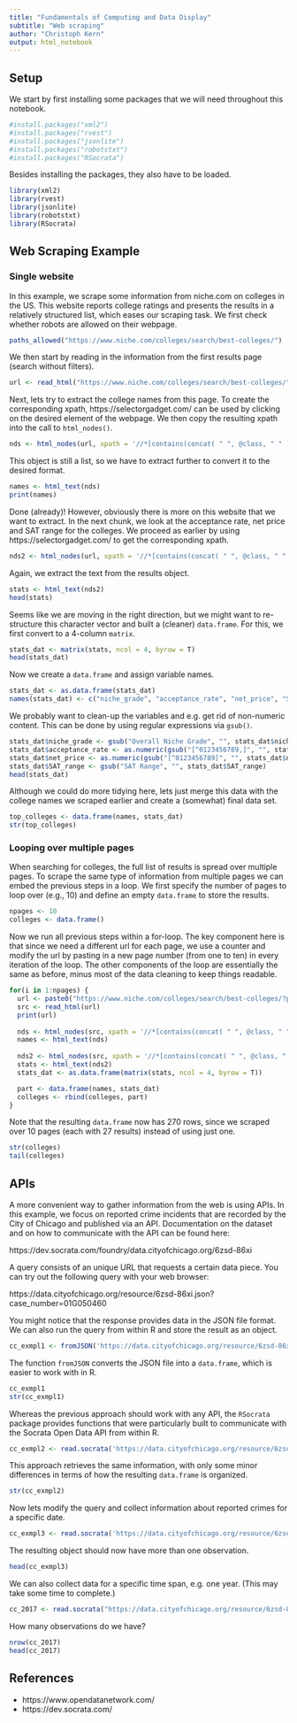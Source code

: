 ```yaml
---
title: "Fundamentals of Computing and Data Display"
subtitle: "Web scraping"
author: "Christoph Kern"
output: html_notebook
---
```


## Setup

We start by first installing some packages that we will need throughout this notebook.

```r
#install.packages("xml2")
#install.packages("rvest")
#install.packages("jsonlite")
#install.packages("robotstxt")
#install.packages("RSocrata")
```

Besides installing the packages, they also have to be loaded.

```r
library(xml2)
library(rvest)
library(jsonlite)
library(robotstxt)
library(RSocrata)
```

## Web Scraping Example

### Single website

In this example, we scrape some information from niche.com on colleges in the US. This website reports college ratings and presents the results in a relatively structured list, which eases our scraping task. We first check whether robots are allowed on their webpage.

```r
paths_allowed("https://www.niche.com/colleges/search/best-colleges/")
```

We then start by reading in the information from the first results page (search without filters).

```r
url <- read_html("https://www.niche.com/colleges/search/best-colleges/")
```

Next, lets try to extract the college names from this page. To create the corresponding xpath, https://selectorgadget.com/ can be used by clicking on the desired element of the webpage. We then copy the resulting xpath into the call to `html_nodes()`.

```r
nds <- html_nodes(url, xpath = '//*[contains(concat( " ", @class, " " ), concat( " ", "search-result__title", " " ))]')
```

This object is still a list, so we have to extract further to convert it to the desired format.

```r
names <- html_text(nds)
print(names)
```

Done (already)! However, obviously there is more on this website that we want to extract. In the next chunk, we look at the acceptance rate, net price and SAT range for the colleges. We proceed as earlier by using https://selectorgadget.com/ to get the corresponding xpath. 

```r
nds2 <- html_nodes(url, xpath = '//*[contains(concat( " ", @class, " " ), concat( " ", "search-result-fact-list__item", " " ))]')

```

Again, we extract the text from the results object.

```r
stats <- html_text(nds2)
head(stats)

```

Seems like we are moving in the right direction, but we might want to re-structure this character vector and built a (cleaner) `data.frame`. For this, we first convert to a 4-column `matrix`.  

```r
stats_dat <- matrix(stats, ncol = 4, byrow = T)
head(stats_dat)
```

Now we create a `data.frame` and assign variable names.

```r
stats_dat <- as.data.frame(stats_dat)
names(stats_dat) <- c("niche_grade", "acceptance_rate", "net_price", "SAT_range")
```

We probably want to clean-up the variables and e.g. get rid of non-numeric content. This can be done by using regular expressions via `gsub()`.

```r
stats_dat$niche_grade <- gsub("Overall Niche Grade", "", stats_dat$niche_grade)
stats_dat$acceptance_rate <- as.numeric(gsub("[^0123456789,]", "", stats_dat$acceptance_rate))
stats_dat$net_price <- as.numeric(gsub("[^0123456789]", "", stats_dat$net_price))
stats_dat$SAT_range <- gsub("SAT Range", "", stats_dat$SAT_range)
head(stats_dat)
```

Although we could do more tidying here, lets just merge this data with the college names we scraped earlier and create a (somewhat) final data set.

```r
top_colleges <- data.frame(names, stats_dat)
str(top_colleges)
```

### Looping over multiple pages

When searching for colleges, the full list of results is spread over multiple pages. To scrape the same type of information from multiple pages we can embed the previous steps in a loop. We first specify the number of pages to loop over (e.g., 10) and define an empty `data.frame` to store the results.

```r
npages <- 10
colleges <- data.frame()
```

Now we run all previous steps within a for-loop. The key component here is that since we need a different url for each page, we use a counter and modify the url by pasting in a new page number (from one to ten) in every iteration of the loop. The other components of the loop are essentially the same as before, minus most of the data cleaning to keep things readable.

```r
for(i in 1:npages) {
  url <- paste0("https://www.niche.com/colleges/search/best-colleges/?page=",i, sep = "")
  src <- read_html(url)
  print(url)
  
  nds <- html_nodes(src, xpath = '//*[contains(concat( " ", @class, " " ), concat( " ", "search-result__title", " " ))]')
  names <- html_text(nds)
  
  nds2 <- html_nodes(src, xpath = '//*[contains(concat( " ", @class, " " ), concat( " ", "search-result-fact-list__item", " " ))]')
  stats <- html_text(nds2)
  stats_dat <- as.data.frame(matrix(stats, ncol = 4, byrow = T))

  part <- data.frame(names, stats_dat)
  colleges <- rbind(colleges, part)
}
```

Note that the resulting `data.frame` now has 270 rows, since we scraped over 10 pages (each with 27 results) instead of using just one.

```r
str(colleges)
tail(colleges)
```

## APIs

A more convenient way to gather information from the web is using APIs. In this example, we focus on reported crime incidents that are recorded by the City of Chicago and published via an API. Documentation on the dataset and on how to communicate with the API can be found here:

https://dev.socrata.com/foundry/data.cityofchicago.org/6zsd-86xi

A query consists of an unique URL that requests a certain data piece. You can try out the following query with your web browser:

https://data.cityofchicago.org/resource/6zsd-86xi.json?case_number=01G050460

You might notice that the response provides data in the JSON file format. We can also run the query from within R and store the result as an object.

```r
cc_exmpl1 <- fromJSON('https://data.cityofchicago.org/resource/6zsd-86xi.json?case_number=01G050460')
```

The function `fromJSON` converts the JSON file into a `data.frame`, which is easier to work with in R. 

```r
cc_exmpl1
str(cc_exmpl1)
```

Whereas the previous approach should work with any API, the `RSocrata` package provides functions that were particularly built to communicate with the Socrata Open Data API from within R. 

```r
cc_exmpl2 <- read.socrata('https://data.cityofchicago.org/resource/6zsd-86xi.json?case_number=01G050460')
```

This approach retrieves the same information, with only some minor differences in terms of how the resulting `data.frame` is organized.

```r
str(cc_exmpl2)
```

Now lets modify the query and collect information about reported crimes for a specific date.

```r
cc_exmpl3 <- read.socrata('https://data.cityofchicago.org/resource/6zsd-86xi.json?date=2018-05-01')
```

The resulting object should now have more than one observation.

```r
head(cc_exmpl3)
```

We can also collect data for a specific time span, e.g. one year. (This may take some time to complete.)

```r
cc_2017 <- read.socrata("https://data.cityofchicago.org/resource/6zsd-86xi.json?$where=date between '2017-01-01' and '2017-12-31'")
```

How many observations do we have?

```r
nrow(cc_2017)
head(cc_2017)
```

## References

* https://www.opendatanetwork.com/
* https://dev.socrata.com/